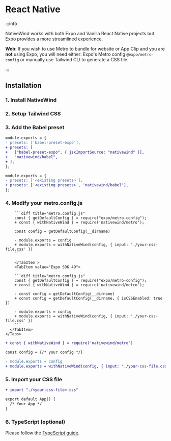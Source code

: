 
# React Native

:::info

NativeWind works with both Expo and Vanilla React Native projects but Expo provides a more streamlined experience.

**Web**: If you wish to use Metro to bundle for website or App Clip and you are **not** using Expo, you will need either: Expo's Metro config `@expo/metro-config` or manually use Tailwind CLI to generate a CSS file.

:::

## Installation

### 1. Install NativeWind

<Install />

### 2. Setup Tailwind CSS

<Tailwind />

### 3. Add the Babel preset

<Tabs groupId="framework">
  <TabItem value="expo" label="Expo">

```diff title="babel.config.js"
module.exports = {
- presets: ['babel-preset-expo'],
+ presets: [
+   ["babel-preset-expo", { jsxImportSource: "nativewind" }],
+   "nativewind/babel",
+ ],
};
```

</TabItem>
<TabItem value="vanilla" label="Vanilla">

```diff title="babel.config.js"
module.exports = {
- presets: ['<existing presets>'],
+ presets: ['<existing presets>', 'nativewind/babel'],
};
```

</TabItem>
</Tabs>

### 4. Modify your metro.config.js

<Tabs groupId="framework">
  <TabItem value="Expo">
    <Tabs groupId="sdk">
      <TabItem value="Expo SDK 50">

        ```diff title="metro.config.js"
        const { getDefaultConfig } = require("expo/metro-config");
        + const { withNativeWind } = require('nativewind/metro');

        const config = getDefaultConfig(__dirname)

        - module.exports = config
        + module.exports = withNativeWind(config, { input: './your-css-file.css' })
        ```

        </TabItem >
        <TabItem value="Expo SDK 49">

        ```diff title="metro.config.js"
        const { getDefaultConfig } = require("expo/metro-config");
        + const { withNativeWind } = require('nativewind/metro');

        - const config = getDefaultConfig(__dirname)
        + const config = getDefaultConfig(__dirname, { isCSSEnabled: true })

        - module.exports = config
        + module.exports = withNativeWind(config, { input: './your-css-file.css' })
        ```
      </TabItem>
    </Tabs>

  </TabItem>

  <TabItem value="vanilla" label="Vanilla">

```diff title="metro.config.js"
+ const { withNativeWind } = require('nativewind/metro')

const config = {/* your config */}

- module.exports = config
+ module.exports = withNativeWind(config, { input: './your-css-file.css'})
```

  </TabItem>
</Tabs>

### 5. Import your CSS file

```diff title="App.js"
+ import "./<your-css-file>.css"

export default App() {
  /* Your App */
}
```

### 6. TypeScript (optional)

Please follow the [TypeScript guide](./typescript).
